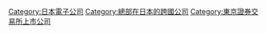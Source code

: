[[Category:日本電子公司|Category:日本電子公司]]
[[Category:總部在日本的跨國公司|Category:總部在日本的跨國公司]]
[[Category:東京證券交易所上市公司|Category:東京證券交易所上市公司]]